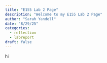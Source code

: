 ```yaml
---
title: "E155 Lab 2 Page"
description: "Welcome to my E155 Lab 2 Page"
author: "Sarah Yandell"
date: "8/29/25"
categories:
  - reflection
  - labreport
draft: false
---
```

hi